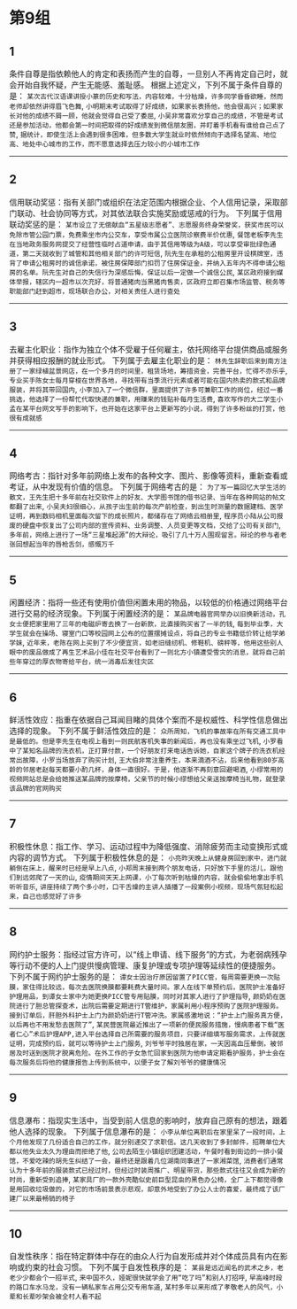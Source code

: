 # 第9组

## 1
条件自尊是指依赖他人的肯定和表扬而产生的自尊，一旦别人不再肯定自己时，就会开始自我怀疑，产生无能感、羞耻感。
根据上述定义，下列不属于条件自尊的是：
`某次古代汉语课讲授小篆的历史和写法，内容较难，十分枯燥，许多同学昏昏欲睡，然而老师却依然讲得眉飞色舞`,
`小明期末考试取得了好成绩，如果家长表扬他，他会很高兴；如果家长对他的成绩不屑一顾，他就会觉得自己受了委屈`,
`小吴非常喜欢分享自己的成绩，不管是考试还是参加活动，他都会第一时间把取得的好成绩发到微信朋友圈，并盯着手机看有谁给自己点了赞`,
`据统计，即使生活上会遇到很多困难，但多数大学生就业时依然倾向于选择名望高、地位高、地处中心城市的工作，而不愿意选择去压力较小的小城市工作`

------

## 2
信用联动奖惩：指有关部门或组织在法定范围内根据企业、个人信用记录，采取部门联动、社会协同等方式，对其依法联合实施奖励或惩戒的行为。
下列属于信用联动奖惩的是：
`某市设立了无偿献血“五星级志愿者”、志愿服务终身荣誉奖，获奖市民可以免除市管公园门票，免费乘坐市内公交车，享受市属公立医院诊察费半价优惠`,
`餐馆老板李先生在当地政务服务网提交了经营性临时占道申请，由于其信用等级为A级，可以享受审批绿色通道，第二天就收到了城管和其他相关部门的许可短信`,
`阮先生在承租的公租房里开设棋牌室，违背了申请公租房时的诚信承诺，被住房保障部门扣罚了住房保证金，并纳入五年内不得申请公租房的名单。阮先生对自己的失信行为深感后悔，保证以后一定做一个诚信公民`,
`某区政府接到媒体举报，辖区内一超市以次充好，将普通猪肉当黑猪肉售卖，区政府立即召集市场监管、税务等职能部门赶到超市，现场联合办公，对相关责任人进行查处`

------

## 3
去雇主化职业：指作为独立个体不受雇于任何雇主，依托网络平台提供商品或服务并获得相应报酬的就业形式。
下列属于去雇主化职业的是：
`林先生辞职后来到南方注册了一家绿植盆景网店，在一个多月的时间里，租赁场地，筹措资金，完善平台，忙得不亦乐乎`,
`专业买手陈女士每月穿梭在世界各地，寻找带有当季流行元素或者可能在国内热卖的款式和品牌服装，并将其带回国内`,
`小李加入了一个微信群，里面提供了许多可兼职工作的岗位，经过一番挑选，他选择了一份帮忙代取快递的兼职，用赚来的钱贴补每月生活费`,
`喜欢写作的大二学生小孟在某平台网文写手的影响下，也开始在这家平台上更新写的小说，得到了许多粉丝的打赏，他很有成就感`

------

## 4
网络考古：指针对多年前网络上发布的各种文字、图片、影像等资料，重新查看或考证，从中发现有价值的信息。
下列属于网络考古的是：
`为了写一篇回忆大学生活的散文，王先生把十多年前在社交软件上的好友、大学图书馆的借书记录、当年在各种网站的帖文都翻了出来`,
`小吴夫妇很细心，从孩子出生前的每次产前检查，到出生时测量的数据建档、医学证明，再到数码相机里面每次留下的成长照片，都储存在了网络云相册里`,
`程序员小陆从公司报废的硬盘中恢复出了公司内部的宣传资料、业务调整、人员变更等文档，交给了公司有关部门`,
`多年前，网络上进行了一场“三星堆起源”的大辩论，吸引了几十万人围观留言。辩论的参与者老张回想起当年的唇枪舌剑，感慨万千`

------

## 5
闲置经济：指将一些还有使用价值但闲置未用的物品，以较低的价格通过网络平台进行交易的经济现象。下列属于闲置经济的是：
`某品牌电器官网举办以旧换新活动，孔女士便把家里用了三年的电磁炉寄去换了一台新款，比直接购买省了一半的钱`,
`每到毕业季，大学生就会在操场、寝室门口等校园网上公布的位置摆摊设点，将自己的专业书籍低价转让给学弟学妹`,
`近年来，老陈在网上买到了不少便宜货，如老旧缝纫机、修鞋机、磅秤等，他用这些别人眼中的废品做成了再生艺术品小佳在社交平台看到了一则北方小镇遭受雪灾的消息，就将自己前些年穿过的厚衣物寄给平台，统一消毒后发往灾区`

------

## 6
鲜活性效应：指重在依据自己耳闻目睹的具体个案而不是权威性、科学性信息做出选择的现象。
下列不属于鲜活性效应的是：
`众所周知，飞机的事故率在所有交通工具中是最低的。但是李先生在电视上看到一则民航客机失事的新闻后，再也没有乘坐过飞机`,
`小罗看中了某知名品牌的洗衣机，正打算付款，一个好朋友打来电话告诉她，自家这个牌子的洗衣机经常出故障，小罗当场放弃了购买计划`,
`王大伯非常注重养生，本来滴酒不沾，后来他看到80岁高龄的邻居老赵每天都要小酌几杯，身体一直很好。于是，他逐渐不再刻意回避喝酒`,
`小缪常用的视频网站总是会给她推送某品牌的按摩椅，父亲节的时候小缪想给父亲送按摩椅当礼物，就登录该品牌的官网购买`

------

## 7
积极性休息：指工作、学习、运动过程中为降低强度、消除疲劳而主动变换形式或内容的调节方式。
下列属于积极性休息的是：
`小亮昨天晚上从健身房回到家中，进门就躺倒在床上，醒来时已经是早上八点`,
`小郑周末接到两个朋友电话，只好放下手里的活儿，跟他们到远郊爬了一天的山`,
`疫情期间天天上网课，小丁每次听到枯燥的内容，就会偷偷地拿出手机听听音乐`,
`讲座持续了两个多小时，口干舌燥的主讲人插播了一段案例小视频，现场气氛轻松起来，自己也感觉好了许多`

------

## 8
网约护士服务：指经过官方许可，以“线上申请、线下服务”的方式，为老弱病残孕等行动不便的人上门提供慢病管理、康复护理或专项护理等延续性的便捷服务。
下列不属于网约护士服务的是：
`谭女士因治疗原因留置了PICC管，每周需要更换一次贴膜，家住得比较远，每次去医院换膜都要耗费大量时间。家人在线下单预约后，医院护士准备好护理用品，到谭女士家中为她更换PICC管专用贴膜，同时对其家人进行了护理指导`,
`颜奶奶在医院进行了胆总管探查术，出院后需要定期进行T管维护，家属利用小程序预购了医院护理服务。接到订单后，肝胆外科护士上门为颜奶奶进行T管冲洗。家属感激地说：“护士上门服务真方便，以后再也不用发愁去医院了”`,
`某民营医院最近推出了一项新的便民服务措施，慢病患者下载“医者仁心”术后护理APP,进入平台选择自己所需要的服务项目，只要详细填写服务需求，上传就医证明，完成预约后，就可以等待护士上门服务`,
`刘爷爷平时独居在家，一天因高血压晕倒，被邻居及时送到医院才脱离危险。在外工作的子女急忙回家到医院为他申请定期看护服务，护士会在每次服务后将他的健康报告上传到系统中，以便子女了解刘爷爷的健康情况`

------

## 9
信息瀑布：指现实生活中，当受到前人信息的影响时，放弃自己原有的想法，跟着他人选择的现象。
下列属于信息瀑布的是：
`小李从单位离职后在家里呆了一段时间，上个月他发现了几份适合自己的工作，就分别递交了求职信。这几天收到了多封邮件，招聘单位大都以他失业太久为理由而拒绝了他`,
`公司去陌生小镇组织团建活动，午餐时看到街边的一排小餐馆，不爱吃辣的胡先生纠结了一会，最终还是跟着几位湖南同事进了一家湘菜馆`,
`消费者们通常认为十多年前的服装款式已经过时，但经过时装周推广、明星带货，那些款式往往又会成为新的时尚，重新受到追捧`,
`某家具厂的一款外壳酷似史前巨型昆虫的黑色办公椅，全厂上下都觉得像是用回收垃圾做的，对它的市场前景表示悲观，却意外地受到了办公人士的喜爱，最终成了该厂建厂以来最畅销的椅子`

------

## 10
自发性秩序：指在特定群体中存在的由众人行为自发形成并对个体成员具有内在影响或约束的社会习惯。
下列不属于自发性秩序的是：
`某县是远近闻名的武术之乡，老老少少都会个一招半式`,
`来中国不久，娅妮很快就学会了用“吃了吗”和别人打招呼`,
`早高峰时段的路口车水马龙，没有一辆私家车占用公交专用车道`,
`某村多年以来形成了孝敬老人的风气，小辈和长辈吵架会被全村人看不起`
